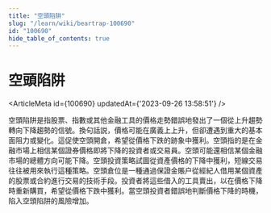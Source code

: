 ```yaml
---
title: "空頭陷阱"
slug: "/learn/wiki/beartrap-100690"
id: "100690"
hide_table_of_contents: true
---
```



# 空頭陷阱

<ArticleMeta id={100690} updatedAt={'2023-09-26 13:58:51'} />
<div className='border-solid border-b border-t-0 my-4 border-[var(--ifm-color-gray-300)]' />

空頭陷阱是指股票、指數或其他金融工具的價格走勢錯誤地發出了一個從上升趨勢轉向下降趨勢的信號。換句話説，價格可能在廣義上上升，但卻遭遇到重大的基本面阻力或變化。這促使空頭開倉，希望從價格下跌的跡象中獲利。空頭指的是在金融市場上相信某個證券價格即將下降的投資者或交易員。空頭可能還相信某個金融市場的總體方向可能下降。空頭投資策略試圖從資產價格的下降中獲利，短線交易往往被用來執行這種策略。空頭倉位是一種通過保證金賬户從經紀人借用某個資產的股票或合約進行交易的技術手段。投資者將這些借入的工具賣出，以在價格下降時重新購買，希望從價格下跌中獲利。當空頭投資者錯誤地判斷價格下降的時機，陷入空頭陷阱的風險增加。
